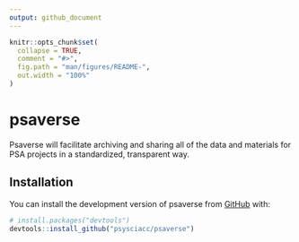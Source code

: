 ```yaml
---
output: github_document
---
```


<!-- README.md is generated from README.Rmd. Please edit that file -->

```r
knitr::opts_chunk$set(
  collapse = TRUE,
  comment = "#>",
  fig.path = "man/figures/README-",
  out.width = "100%"
)
```

# psaverse

<!-- badges: start -->
<!-- badges: end -->

Psaverse will facilitate archiving and sharing all of the data and materials for PSA projects in a standardized, transparent way.


## Installation

You can install the development version of psaverse from [GitHub](https://github.com/) with:

``` r
# install.packages("devtools")
devtools::install_github("psysciacc/psaverse")
```
